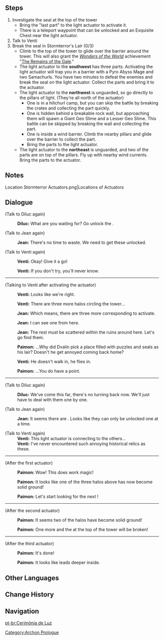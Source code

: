 {{Quest Infobox
|id            = 00390
|image         = Archon Quest C0A3 Light Guiding Ceremony.png
|type          = Archon
|chapter       = Prologue
|actNum        = III
|act           = Song of the Dragon and Freedom
|part          = 4
|description   = The entrance to [[Stormterror's Lair]] is just ahead, but the light seals bar the way in. You must once again face a trial in order to break those seals.
|startLocation = [[Stormterror's Lair]], [[Mondstadt]]
|prev          = Empty Abode
|next          = Calm Before the Storm
|exp           = 375
|mora          = 11,325
|primogems     = 20
|other         = {{Card|Adventurer's Experience|4}}{{Card|Mystic Enhancement Ore|2}}
|characters    = Diluc;Jean;Paimon;Traveler;Venti
|voiced        = yes
}}
{{TeyvatQuest|0|3|part=4}}

==Steps==
# Investigate the seal at the top of the tower
#* Bring the "last part" to the light actuator to activate it.
#* There is a teleport waypoint that can be unlocked and an Exquisite Chest near the light actuator.
# Talk to Venti
# Break the seal in Stormterror's Lair (0/3)
#* Climb to the top of the tower to glide over the barrier around the tower. This will also grant the ''[[Wonders of the World]]'' achievement "[[The Remains of the Gale]]."
#* The light actuator to the '''southwest''' has three parts. Activating the light actuator will trap you in a barrier with a Pyro Abyss Mage and two Samachurls. You have two minutes to defeat the enemies and break the seal on the light actuator. Collect the parts and bring it to the actuator.
#* The light actuator to the '''northwest''' is unguarded, so go directly to the pillars of light. (They're all north of the actuator)
#** One is in a hilichurl camp, but you can skip the battle by breaking the crates and collecting the part quickly.
#** One is hidden behind a breakable rock wall, but approaching them will spawn a Giant Geo Slime and a Lesser Geo Slime. This battle can be skipped by breaking the wall and collecting the part.
#** One is inside a wind barrier. Climb the nearby pillars and glide over the barrier to collect the part.
#** Bring the parts to the light actuator.
#* The light actuator to the '''northeast''' is unguarded, and two of the parts are on top of the pillars. Fly up with nearby wind currents. Bring the parts to the actuator.

==Notes==
<gallery hideaddbutton="true" captionalign="center">
Location Stormterror Actuators.png|Locations of Actuators
</gallery>

==Dialogue==
{{Dialogue start}}
;(Talk to Diluc again)
:{{A|vo dialog mdaq067b diluc 01.ogg}} '''Diluc:''' What are you waiting for? Go unlock the {{Color|buzzword|light actuator}}.

;(Talk to Jean again)
:{{A|vo dialog mdaq067b qin 01.ogg}} '''Jean:''' There's no time to waste. We need to get these {{Color|buzzword|light actuators}} unlocked.

;(Talk to Venti again)
:{{A|vo dialog mdaq067b venti 01.ogg}} '''Venti:''' Okay! Give it a go!
:{{A|vo dialog mdaq067b venti 02.ogg}} '''Venti:''' If you don't try, you'll never know.
----
;(Talking to Venti after activating the actuator)
:{{A|vo mdaq067b 3 venti 01.ogg}} '''Venti:''' Looks like we're right.
:{{A|vo mdaq067b 3 venti 02.ogg}} '''Venti:''' There are three more halos circling the tower...
:{{A|vo mdaq067b 3 qin 01.ogg}} '''Jean:''' Which means, there are three more corresponding {{Color|buzzword|light actuators}} to activate.
:{{A|vo mdaq067b 3 qin 02.ogg}} '''Jean:''' I can see one from here.
:{{A|vo mdaq067b 3 qin 03.ogg}} '''Jean:''' The rest must be scattered within the ruins around here. Let's go find them.
:{{A|vo mdaq067b 3 paimon 01.ogg}} '''Paimon:''' ...Why did Dvalin pick a place filled with puzzles and seals as his lair? Doesn't he get annoyed coming back home?
:{{A|vo mdaq067b 3 venti 03.ogg}} '''Venti:''' He doesn't walk in, he flies in.
:{{A|vo mdaq067b 3 paimon 02.ogg}} '''Paimon:''' ...You do have a point.
----
;(Talk to Diluc again)
:{{A|vo dialog mdaq067b diluc 02.ogg}} '''Diluc:''' We've come this far, there's no turning back now. We'll just have to deal with them one by one.

;(Talk to Jean again)
:{{A|vo dialog mdaq067b qin 02.ogg}} '''Jean:''' It seems there are {{Color|buzzword|three of them}}. Looks like they can only be unlocked one at a time.

;(Talk to Venti again)
:'''Venti:''' This light actuator is connecting to the others...
:'''Venti:''' I've never encountered such annoying historical relics as these.
----
;(After the first actuator)
:{{A|vo mdaq067b 4 paimon 01.ogg}} '''Paimon:''' Wow! This {{Color|buzzword|light actuating ceremony}} does work magic!
:{{A|vo mdaq067b 4 paimon 02.ogg}} '''Paimon:''' It looks like one of the three halos above has now become solid ground!
:{{A|vo mdaq067b 4 paimon 03.ogg}} '''Paimon:''' Let's start looking for the next {{Color|buzzword|puzzle}}!
----
;(After the second actuator)
:{{A|vo mdaq067b 4 paimon 04.ogg}} '''Paimon:''' It seems two of the halos have become solid ground!
:{{A|vo mdaq067b 4 paimon 05.ogg}} '''Paimon:''' One more and the {{Color|buzzword|seals}} at the top of the tower will be broken!
----
;(After the third actuator)
:{{A|vo mdaq068 1 paimon 01.ogg}} '''Paimon:''' It's done!
:{{A|vo mdaq068 1 paimon 02.ogg}} '''Paimon:''' It looks like {{Color|buzzword|that place}} leads deeper inside.
{{Dialogue end}}

==Other Languages==
{{Other Languages
|en      = Light Guiding Ceremony
|zhs     = 导光仪式
|zhs_rm  = Dǎoguāng Yíshì
|zht     = 導光儀式
|zht_rm  = Dǎoguāng Yíshì
|zh_tl   = Light Guiding Ceremony
|ja      = 導光の儀式
|ja_rm   = Doukou no Gishiki{{Assumed}}
|ja_tl   = Guiding Light Ceremony
|ko      = 빛 인도 의식
|ko_rm   = 
|ko_tl   = 
|es      = Ceremonia de luz
|es_tl   = Ceremony of Light
|fr      = Rite de lumière
|fr_tl   = Rite of Light
|ru      = Перенаправление света
|ru_tl   = 
|th      = แสงแห่งการชี้นำ
|th_rm   = 
|th_tl   = Light of Guidance
|vi      = {{tt|Nghi Thức|儀式}} Dẫn Sáng
|vi_tl   = Light Guiding Ceremony
|de      = Lichtleitzeremonie
|de_tl   = Light Guide Ceremony
|id      = Ritual Cahaya
|id_tl   = Light Ritual
|pt      = Cerimônia de Luz
|pt_tl   = Ceremony of Light
}}

==Change History==
{{Change History|1.0}}

==Navigation==
{{Archon Quest Navbox|chapter=Prologue}}
[[Category:Archon Prologue]]
[[pt-br:Cerimônia de Luz]]